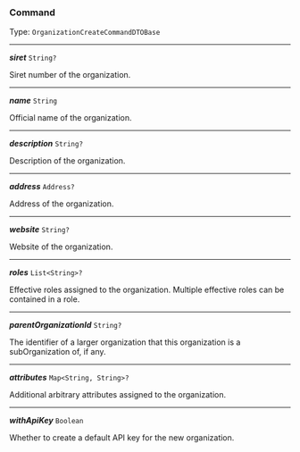 


### Command

Type: `OrganizationCreateCommandDTOBase`

---

***siret*** `String?`

Siret number of the organization.



---

***name*** `String`

Official name of the organization.



---

***description*** `String?`

Description of the organization.



---

***address*** `Address?`

Address of the organization.



---

***website*** `String?`

Website of the organization.



---

***roles*** `List<String>?`

Effective roles assigned to the organization. Multiple effective roles can be contained in a role.



---

***parentOrganizationId*** `String?`

The identifier of a larger organization that this organization is a subOrganization of, if any.



---

***attributes*** `Map<String, String>?`

Additional arbitrary attributes assigned to the organization.



---

***withApiKey*** `Boolean`

Whether to create a default API key for the new organization.


